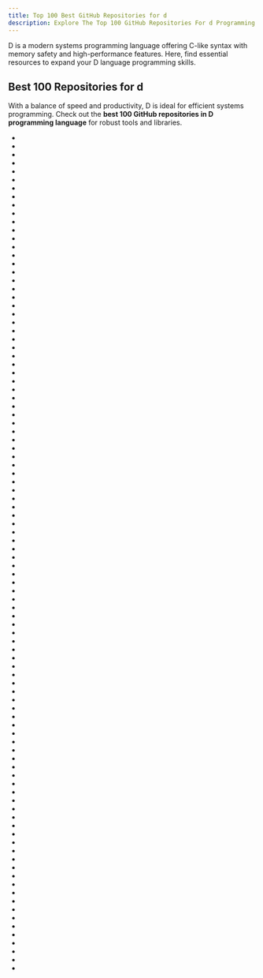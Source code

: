 ```yaml
---
title: Top 100 Best GitHub Repositories for d
description: Explore The Top 100 GitHub Repositories For d Programming Languages Listed Ranked By Most Stargazers And Forks By GitHub Community.
---
```


D is a modern systems programming language offering C-like syntax with memory safety and high-performance features. Here, find essential resources to expand your D language programming skills.

## Best 100 Repositories for d

With a balance of speed and productivity, D is ideal for efficient systems programming. Check out the **best 100 GitHub repositories in D programming language** for robust tools and libraries.

- <Badge owner="abraunegg" repoName="onedrive" stars="https://img.shields.io/github/stars/abraunegg/onedrive?style=flat&logoSize=auto" forks="https://img.shields.io/github/forks/abraunegg/onedrive?style=flat&logoSize=auto"/>
- <Badge owner="gnunn1" repoName="tilix" stars="https://img.shields.io/github/stars/gnunn1/tilix?style=flat&logoSize=auto" forks="https://img.shields.io/github/forks/gnunn1/tilix?style=flat&logoSize=auto"/>
- <Badge owner="skilion" repoName="onedrive" stars="https://img.shields.io/github/stars/skilion/onedrive?style=flat&logoSize=auto" forks="https://img.shields.io/github/forks/skilion/onedrive?style=flat&logoSize=auto"/>
- <Badge owner="dlang" repoName="dmd" stars="https://img.shields.io/github/stars/dlang/dmd?style=flat&logoSize=auto" forks="https://img.shields.io/github/forks/dlang/dmd?style=flat&logoSize=auto"/>
- <Badge owner="eBay" repoName="tsv-utils" stars="https://img.shields.io/github/stars/eBay/tsv-utils?style=flat&logoSize=auto" forks="https://img.shields.io/github/forks/eBay/tsv-utils?style=flat&logoSize=auto"/>
- <Badge owner="Inochi2D" repoName="inochi2d" stars="https://img.shields.io/github/stars/Inochi2D/inochi2d?style=flat&logoSize=auto" forks="https://img.shields.io/github/forks/Inochi2D/inochi2d?style=flat&logoSize=auto"/>
- <Badge owner="Netflix" repoName="vectorflow" stars="https://img.shields.io/github/stars/Netflix/vectorflow?style=flat&logoSize=auto" forks="https://img.shields.io/github/forks/Netflix/vectorflow?style=flat&logoSize=auto"/>
- <Badge owner="ldc-developers" repoName="ldc" stars="https://img.shields.io/github/stars/ldc-developers/ldc?style=flat&logoSize=auto" forks="https://img.shields.io/github/forks/ldc-developers/ldc?style=flat&logoSize=auto"/>
- <Badge owner="dlang" repoName="phobos" stars="https://img.shields.io/github/stars/dlang/phobos?style=flat&logoSize=auto" forks="https://img.shields.io/github/forks/dlang/phobos?style=flat&logoSize=auto"/>
- <Badge owner="vibe-d" repoName="vibe.d" stars="https://img.shields.io/github/stars/vibe-d/vibe.d?style=flat&logoSize=auto" forks="https://img.shields.io/github/forks/vibe-d/vibe.d?style=flat&logoSize=auto"/>
- <Badge owner="spikespaz" repoName="search-deflector" stars="https://img.shields.io/github/stars/spikespaz/search-deflector?style=flat&logoSize=auto" forks="https://img.shields.io/github/forks/spikespaz/search-deflector?style=flat&logoSize=auto"/>
- <Badge owner="Inochi2D" repoName="inochi-creator" stars="https://img.shields.io/github/stars/Inochi2D/inochi-creator?style=flat&logoSize=auto" forks="https://img.shields.io/github/forks/Inochi2D/inochi-creator?style=flat&logoSize=auto"/>
- <Badge owner="buggins" repoName="dlangui" stars="https://img.shields.io/github/stars/buggins/dlangui?style=flat&logoSize=auto" forks="https://img.shields.io/github/forks/buggins/dlangui?style=flat&logoSize=auto"/>
- <Badge owner="dlang" repoName="dub" stars="https://img.shields.io/github/stars/dlang/dub?style=flat&logoSize=auto" forks="https://img.shields.io/github/forks/dlang/dub?style=flat&logoSize=auto"/>
- <Badge owner="zyedidia" repoName="Literate" stars="https://img.shields.io/github/stars/zyedidia/Literate?style=flat&logoSize=auto" forks="https://img.shields.io/github/forks/zyedidia/Literate?style=flat&logoSize=auto"/>
- <Badge owner="dlang-community" repoName="awesome-d" stars="https://img.shields.io/github/stars/dlang-community/awesome-d?style=flat&logoSize=auto" forks="https://img.shields.io/github/forks/dlang-community/awesome-d?style=flat&logoSize=auto"/>
- <Badge owner="dlang" repoName="druntime" stars="https://img.shields.io/github/stars/dlang/druntime?style=flat&logoSize=auto" forks="https://img.shields.io/github/forks/dlang/druntime?style=flat&logoSize=auto"/>
- <Badge owner="facebookarchive" repoName="flint" stars="https://img.shields.io/github/stars/facebookarchive/flint?style=flat&logoSize=auto" forks="https://img.shields.io/github/forks/facebookarchive/flint?style=flat&logoSize=auto"/>
- <Badge owner="biod" repoName="sambamba" stars="https://img.shields.io/github/stars/biod/sambamba?style=flat&logoSize=auto" forks="https://img.shields.io/github/forks/biod/sambamba?style=flat&logoSize=auto"/>
- <Badge owner="dlang-community" repoName="Pegged" stars="https://img.shields.io/github/stars/dlang-community/Pegged?style=flat&logoSize=auto" forks="https://img.shields.io/github/forks/dlang-community/Pegged?style=flat&logoSize=auto"/>
- <Badge owner="adamdruppe" repoName="arsd" stars="https://img.shields.io/github/stars/adamdruppe/arsd?style=flat&logoSize=auto" forks="https://img.shields.io/github/forks/adamdruppe/arsd?style=flat&logoSize=auto"/>
- <Badge owner="facebookarchive" repoName="warp" stars="https://img.shields.io/github/stars/facebookarchive/warp?style=flat&logoSize=auto" forks="https://img.shields.io/github/forks/facebookarchive/warp?style=flat&logoSize=auto"/>
- <Badge owner="Dadoum" repoName="Provision" stars="https://img.shields.io/github/stars/Dadoum/Provision?style=flat&logoSize=auto" forks="https://img.shields.io/github/forks/Dadoum/Provision?style=flat&logoSize=auto"/>
- <Badge owner="PowerNex" repoName="PowerNex" stars="https://img.shields.io/github/stars/PowerNex/PowerNex?style=flat&logoSize=auto" forks="https://img.shields.io/github/forks/PowerNex/PowerNex?style=flat&logoSize=auto"/>
- <Badge owner="AuburnSounds" repoName="Dplug" stars="https://img.shields.io/github/stars/AuburnSounds/Dplug?style=flat&logoSize=auto" forks="https://img.shields.io/github/forks/AuburnSounds/Dplug?style=flat&logoSize=auto"/>
- <Badge owner="buggins" repoName="dlangide" stars="https://img.shields.io/github/stars/buggins/dlangide?style=flat&logoSize=auto" forks="https://img.shields.io/github/forks/buggins/dlangide?style=flat&logoSize=auto"/>
- <Badge owner="CyberShadow" repoName="btdu" stars="https://img.shields.io/github/stars/CyberShadow/btdu?style=flat&logoSize=auto" forks="https://img.shields.io/github/forks/CyberShadow/btdu?style=flat&logoSize=auto"/>
- <Badge owner="CyberShadow" repoName="RABCDAsm" stars="https://img.shields.io/github/stars/CyberShadow/RABCDAsm?style=flat&logoSize=auto" forks="https://img.shields.io/github/forks/CyberShadow/RABCDAsm?style=flat&logoSize=auto"/>
- <Badge owner="Circular-Studios" repoName="Dash" stars="https://img.shields.io/github/stars/Circular-Studios/Dash?style=flat&logoSize=auto" forks="https://img.shields.io/github/forks/Circular-Studios/Dash?style=flat&logoSize=auto"/>
- <Badge owner="CyberShadow" repoName="DFeed" stars="https://img.shields.io/github/stars/CyberShadow/DFeed?style=flat&logoSize=auto" forks="https://img.shields.io/github/forks/CyberShadow/DFeed?style=flat&logoSize=auto"/>
- <Badge owner="Dadoum" repoName="Sideloader" stars="https://img.shields.io/github/stars/Dadoum/Sideloader?style=flat&logoSize=auto" forks="https://img.shields.io/github/forks/Dadoum/Sideloader?style=flat&logoSize=auto"/>
- <Badge owner="CyberShadow" repoName="dhcptest" stars="https://img.shields.io/github/stars/CyberShadow/dhcptest?style=flat&logoSize=auto" forks="https://img.shields.io/github/forks/CyberShadow/dhcptest?style=flat&logoSize=auto"/>
- <Badge owner="D-Programming-GDC" repoName="gdc" stars="https://img.shields.io/github/stars/D-Programming-GDC/gdc?style=flat&logoSize=auto" forks="https://img.shields.io/github/forks/D-Programming-GDC/gdc?style=flat&logoSize=auto"/>
- <Badge owner="dlang-community" repoName="DCD" stars="https://img.shields.io/github/stars/dlang-community/DCD?style=flat&logoSize=auto" forks="https://img.shields.io/github/forks/dlang-community/DCD?style=flat&logoSize=auto"/>
- <Badge owner="dlang" repoName="dlang.org" stars="https://img.shields.io/github/stars/dlang/dlang.org?style=flat&logoSize=auto" forks="https://img.shields.io/github/forks/dlang/dlang.org?style=flat&logoSize=auto"/>
- <Badge owner="xomboverlord" repoName="xomb" stars="https://img.shields.io/github/stars/xomboverlord/xomb?style=flat&logoSize=auto" forks="https://img.shields.io/github/forks/xomboverlord/xomb?style=flat&logoSize=auto"/>
- <Badge owner="MrSmith33" repoName="vox" stars="https://img.shields.io/github/stars/MrSmith33/vox?style=flat&logoSize=auto" forks="https://img.shields.io/github/forks/MrSmith33/vox?style=flat&logoSize=auto"/>
- <Badge owner="gecko0307" repoName="dagon" stars="https://img.shields.io/github/stars/gecko0307/dagon?style=flat&logoSize=auto" forks="https://img.shields.io/github/forks/gecko0307/dagon?style=flat&logoSize=auto"/>
- <Badge owner="intellij-dlanguage" repoName="intellij-dlanguage" stars="https://img.shields.io/github/stars/intellij-dlanguage/intellij-dlanguage?style=flat&logoSize=auto" forks="https://img.shields.io/github/forks/intellij-dlanguage/intellij-dlanguage?style=flat&logoSize=auto"/>
- <Badge owner="gtkd-developers" repoName="GtkD" stars="https://img.shields.io/github/stars/gtkd-developers/GtkD?style=flat&logoSize=auto" forks="https://img.shields.io/github/forks/gtkd-developers/GtkD?style=flat&logoSize=auto"/>
- <Badge owner="DigitalMars" repoName="Compiler" stars="https://img.shields.io/github/stars/DigitalMars/Compiler?style=flat&logoSize=auto" forks="https://img.shields.io/github/forks/DigitalMars/Compiler?style=flat&logoSize=auto"/>
- <Badge owner="huntlabs" repoName="hunt-framework" stars="https://img.shields.io/github/stars/huntlabs/hunt-framework?style=flat&logoSize=auto" forks="https://img.shields.io/github/forks/huntlabs/hunt-framework?style=flat&logoSize=auto"/>
- <Badge owner="Inochi2D" repoName="inochi-session" stars="https://img.shields.io/github/stars/Inochi2D/inochi-session?style=flat&logoSize=auto" forks="https://img.shields.io/github/forks/Inochi2D/inochi-session?style=flat&logoSize=auto"/>
- <Badge owner="vk-cli" repoName="vk" stars="https://img.shields.io/github/stars/vk-cli/vk?style=flat&logoSize=auto" forks="https://img.shields.io/github/forks/vk-cli/vk?style=flat&logoSize=auto"/>
- <Badge owner="dlang" repoName="visuald" stars="https://img.shields.io/github/stars/dlang/visuald?style=flat&logoSize=auto" forks="https://img.shields.io/github/forks/dlang/visuald?style=flat&logoSize=auto"/>
- <Badge owner="CyberShadow" repoName="trimcheck" stars="https://img.shields.io/github/stars/CyberShadow/trimcheck?style=flat&logoSize=auto" forks="https://img.shields.io/github/forks/CyberShadow/trimcheck?style=flat&logoSize=auto"/>
- <Badge owner="snazzy-d" repoName="sdc" stars="https://img.shields.io/github/stars/snazzy-d/sdc?style=flat&logoSize=auto" forks="https://img.shields.io/github/forks/snazzy-d/sdc?style=flat&logoSize=auto"/>
- <Badge owner="dlang-community" repoName="D-Scanner" stars="https://img.shields.io/github/stars/dlang-community/D-Scanner?style=flat&logoSize=auto" forks="https://img.shields.io/github/forks/dlang-community/D-Scanner?style=flat&logoSize=auto"/>
- <Badge owner="atilaneves" repoName="dpp" stars="https://img.shields.io/github/stars/atilaneves/dpp?style=flat&logoSize=auto" forks="https://img.shields.io/github/forks/atilaneves/dpp?style=flat&logoSize=auto"/>
- <Badge owner="skoppe" repoName="spasm" stars="https://img.shields.io/github/stars/skoppe/spasm?style=flat&logoSize=auto" forks="https://img.shields.io/github/forks/skoppe/spasm?style=flat&logoSize=auto"/>
- <Badge owner="gecko0307" repoName="dlib" stars="https://img.shields.io/github/stars/gecko0307/dlib?style=flat&logoSize=auto" forks="https://img.shields.io/github/forks/gecko0307/dlib?style=flat&logoSize=auto"/>
- <Badge owner="libmir" repoName="mir" stars="https://img.shields.io/github/stars/libmir/mir?style=flat&logoSize=auto" forks="https://img.shields.io/github/forks/libmir/mir?style=flat&logoSize=auto"/>
- <Badge owner="Pure-D" repoName="serve-d" stars="https://img.shields.io/github/stars/Pure-D/serve-d?style=flat&logoSize=auto" forks="https://img.shields.io/github/forks/Pure-D/serve-d?style=flat&logoSize=auto"/>
- <Badge owner="godot-d" repoName="godot-d" stars="https://img.shields.io/github/stars/godot-d/godot-d?style=flat&logoSize=auto" forks="https://img.shields.io/github/forks/godot-d/godot-d?style=flat&logoSize=auto"/>
- <Badge owner="dlang-community" repoName="dfmt" stars="https://img.shields.io/github/stars/dlang-community/dfmt?style=flat&logoSize=auto" forks="https://img.shields.io/github/forks/dlang-community/dfmt?style=flat&logoSize=auto"/>
- <Badge owner="brendangregg" repoName="dtrace-cloud-tools" stars="https://img.shields.io/github/stars/brendangregg/dtrace-cloud-tools?style=flat&logoSize=auto" forks="https://img.shields.io/github/forks/brendangregg/dtrace-cloud-tools?style=flat&logoSize=auto"/>
- <Badge owner="dlang" repoName="tools" stars="https://img.shields.io/github/stars/dlang/tools?style=flat&logoSize=auto" forks="https://img.shields.io/github/forks/dlang/tools?style=flat&logoSize=auto"/>
- <Badge owner="nin-jin" repoName="tree.d" stars="https://img.shields.io/github/stars/nin-jin/tree.d?style=flat&logoSize=auto" forks="https://img.shields.io/github/forks/nin-jin/tree.d?style=flat&logoSize=auto"/>
- <Badge owner="MindMac" repoName="HideAndroidEmulator" stars="https://img.shields.io/github/stars/MindMac/HideAndroidEmulator?style=flat&logoSize=auto" forks="https://img.shields.io/github/forks/MindMac/HideAndroidEmulator?style=flat&logoSize=auto"/>
- <Badge owner="Dadoum" repoName="anisette-v3-server" stars="https://img.shields.io/github/stars/Dadoum/anisette-v3-server?style=flat&logoSize=auto" forks="https://img.shields.io/github/forks/Dadoum/anisette-v3-server?style=flat&logoSize=auto"/>
- <Badge owner="d-gamedev-team" repoName="gfm" stars="https://img.shields.io/github/stars/d-gamedev-team/gfm?style=flat&logoSize=auto" forks="https://img.shields.io/github/forks/d-gamedev-team/gfm?style=flat&logoSize=auto"/>
- <Badge owner="lesderid" repoName="keynavish" stars="https://img.shields.io/github/stars/lesderid/keynavish?style=flat&logoSize=auto" forks="https://img.shields.io/github/forks/lesderid/keynavish?style=flat&logoSize=auto"/>
- <Badge owner="atilaneves" repoName="reggae" stars="https://img.shields.io/github/stars/atilaneves/reggae?style=flat&logoSize=auto" forks="https://img.shields.io/github/forks/atilaneves/reggae?style=flat&logoSize=auto"/>
- <Badge owner="nijigenerate" repoName="nijigenerate" stars="https://img.shields.io/github/stars/nijigenerate/nijigenerate?style=flat&logoSize=auto" forks="https://img.shields.io/github/forks/nijigenerate/nijigenerate?style=flat&logoSize=auto"/>
- <Badge owner="faissaloo" repoName="SponSkrub" stars="https://img.shields.io/github/stars/faissaloo/SponSkrub?style=flat&logoSize=auto" forks="https://img.shields.io/github/forks/faissaloo/SponSkrub?style=flat&logoSize=auto"/>
- <Badge owner="JakobOvrum" repoName="LuaD" stars="https://img.shields.io/github/stars/JakobOvrum/LuaD?style=flat&logoSize=auto" forks="https://img.shields.io/github/forks/JakobOvrum/LuaD?style=flat&logoSize=auto"/>
- <Badge owner="DiamondMVC" repoName="Diamond" stars="https://img.shields.io/github/stars/DiamondMVC/Diamond?style=flat&logoSize=auto" forks="https://img.shields.io/github/forks/DiamondMVC/Diamond?style=flat&logoSize=auto"/>
- <Badge owner="libmir" repoName="mir-algorithm" stars="https://img.shields.io/github/stars/libmir/mir-algorithm?style=flat&logoSize=auto" forks="https://img.shields.io/github/forks/libmir/mir-algorithm?style=flat&logoSize=auto"/>
- <Badge owner="CyberShadow" repoName="ae" stars="https://img.shields.io/github/stars/CyberShadow/ae?style=flat&logoSize=auto" forks="https://img.shields.io/github/forks/CyberShadow/ae?style=flat&logoSize=auto"/>
- <Badge owner="mdparker" repoName="Derelict3" stars="https://img.shields.io/github/stars/mdparker/Derelict3?style=flat&logoSize=auto" forks="https://img.shields.io/github/forks/mdparker/Derelict3?style=flat&logoSize=auto"/>
- <Badge owner="ariovistus" repoName="pyd" stars="https://img.shields.io/github/stars/ariovistus/pyd?style=flat&logoSize=auto" forks="https://img.shields.io/github/forks/ariovistus/pyd?style=flat&logoSize=auto"/>
- <Badge owner="VoltLang" repoName="Volta" stars="https://img.shields.io/github/stars/VoltLang/Volta?style=flat&logoSize=auto" forks="https://img.shields.io/github/forks/VoltLang/Volta?style=flat&logoSize=auto"/>
- <Badge owner="dlang" repoName="DIPs" stars="https://img.shields.io/github/stars/dlang/DIPs?style=flat&logoSize=auto" forks="https://img.shields.io/github/forks/dlang/DIPs?style=flat&logoSize=auto"/>
- <Badge owner="ikod" repoName="dlang-requests" stars="https://img.shields.io/github/stars/ikod/dlang-requests?style=flat&logoSize=auto" forks="https://img.shields.io/github/forks/ikod/dlang-requests?style=flat&logoSize=auto"/>
- <Badge owner="etcimon" repoName="libasync" stars="https://img.shields.io/github/stars/etcimon/libasync?style=flat&logoSize=auto" forks="https://img.shields.io/github/forks/etcimon/libasync?style=flat&logoSize=auto"/>
- <Badge owner="lispysnake" repoName="serpent" stars="https://img.shields.io/github/stars/lispysnake/serpent?style=flat&logoSize=auto" forks="https://img.shields.io/github/forks/lispysnake/serpent?style=flat&logoSize=auto"/>
- <Badge owner="d-widget-toolkit" repoName="dwt" stars="https://img.shields.io/github/stars/d-widget-toolkit/dwt?style=flat&logoSize=auto" forks="https://img.shields.io/github/forks/d-widget-toolkit/dwt?style=flat&logoSize=auto"/>
- <Badge owner="libmir" repoName="dcompute" stars="https://img.shields.io/github/stars/libmir/dcompute?style=flat&logoSize=auto" forks="https://img.shields.io/github/forks/libmir/dcompute?style=flat&logoSize=auto"/>
- <Badge owner="SimonN" repoName="LixD" stars="https://img.shields.io/github/stars/SimonN/LixD?style=flat&logoSize=auto" forks="https://img.shields.io/github/forks/SimonN/LixD?style=flat&logoSize=auto"/>
- <Badge owner="trikko" repoName="tshare" stars="https://img.shields.io/github/stars/trikko/tshare?style=flat&logoSize=auto" forks="https://img.shields.io/github/forks/trikko/tshare?style=flat&logoSize=auto"/>
- <Badge owner="MrSmith33" repoName="voxelman" stars="https://img.shields.io/github/stars/MrSmith33/voxelman?style=flat&logoSize=auto" forks="https://img.shields.io/github/forks/MrSmith33/voxelman?style=flat&logoSize=auto"/>
- <Badge owner="rushsteve1" repoName="trash-d" stars="https://img.shields.io/github/stars/rushsteve1/trash-d?style=flat&logoSize=auto" forks="https://img.shields.io/github/forks/rushsteve1/trash-d?style=flat&logoSize=auto"/>
- <Badge owner="zyedidia" repoName="multiplix" stars="https://img.shields.io/github/stars/zyedidia/multiplix?style=flat&logoSize=auto" forks="https://img.shields.io/github/forks/zyedidia/multiplix?style=flat&logoSize=auto"/>
- <Badge owner="rampadc" repoName="arduino-thinkpadkb-usb" stars="https://img.shields.io/github/stars/rampadc/arduino-thinkpadkb-usb?style=flat&logoSize=auto" forks="https://img.shields.io/github/forks/rampadc/arduino-thinkpadkb-usb?style=flat&logoSize=auto"/>
- <Badge owner="atilaneves" repoName="unit-threaded" stars="https://img.shields.io/github/stars/atilaneves/unit-threaded?style=flat&logoSize=auto" forks="https://img.shields.io/github/forks/atilaneves/unit-threaded?style=flat&logoSize=auto"/>
- <Badge owner="CodeMyst" repoName="pastemyst" stars="https://img.shields.io/github/stars/CodeMyst/pastemyst?style=flat&logoSize=auto" forks="https://img.shields.io/github/forks/CodeMyst/pastemyst?style=flat&logoSize=auto"/>
- <Badge owner="dlang-community" repoName="SDLang-D" stars="https://img.shields.io/github/stars/dlang-community/SDLang-D?style=flat&logoSize=auto" forks="https://img.shields.io/github/forks/dlang-community/SDLang-D?style=flat&logoSize=auto"/>
- <Badge owner="dlang-tour" repoName="core" stars="https://img.shields.io/github/stars/dlang-tour/core?style=flat&logoSize=auto" forks="https://img.shields.io/github/forks/dlang-tour/core?style=flat&logoSize=auto"/>
- <Badge owner="dlang-community" repoName="D-YAML" stars="https://img.shields.io/github/stars/dlang-community/D-YAML?style=flat&logoSize=auto" forks="https://img.shields.io/github/forks/dlang-community/D-YAML?style=flat&logoSize=auto"/>
- <Badge owner="CyberShadow" repoName="DustMite" stars="https://img.shields.io/github/stars/CyberShadow/DustMite?style=flat&logoSize=auto" forks="https://img.shields.io/github/forks/CyberShadow/DustMite?style=flat&logoSize=auto"/>
- <Badge owner="msgpack" repoName="msgpack-d" stars="https://img.shields.io/github/stars/msgpack/msgpack-d?style=flat&logoSize=auto" forks="https://img.shields.io/github/forks/msgpack/msgpack-d?style=flat&logoSize=auto"/>
- <Badge owner="nomad-software" repoName="tkd" stars="https://img.shields.io/github/stars/nomad-software/tkd?style=flat&logoSize=auto" forks="https://img.shields.io/github/forks/nomad-software/tkd?style=flat&logoSize=auto"/>
- <Badge owner="DerelictOrg" repoName="DerelictSDL2" stars="https://img.shields.io/github/stars/DerelictOrg/DerelictSDL2?style=flat&logoSize=auto" forks="https://img.shields.io/github/forks/DerelictOrg/DerelictSDL2?style=flat&logoSize=auto"/>
- <Badge owner="dlang-community" repoName="libdparse" stars="https://img.shields.io/github/stars/dlang-community/libdparse?style=flat&logoSize=auto" forks="https://img.shields.io/github/forks/dlang-community/libdparse?style=flat&logoSize=auto"/>
- <Badge owner="etcimon" repoName="fast" stars="https://img.shields.io/github/stars/etcimon/fast?style=flat&logoSize=auto" forks="https://img.shields.io/github/forks/etcimon/fast?style=flat&logoSize=auto"/>
- <Badge owner="gecko0307" repoName="electronvolt" stars="https://img.shields.io/github/stars/gecko0307/electronvolt?style=flat&logoSize=auto" forks="https://img.shields.io/github/forks/gecko0307/electronvolt?style=flat&logoSize=auto"/>
- <Badge owner="theyamo" repoName="CheeseCutter" stars="https://img.shields.io/github/stars/theyamo/CheeseCutter?style=flat&logoSize=auto" forks="https://img.shields.io/github/forks/theyamo/CheeseCutter?style=flat&logoSize=auto"/>
- <Badge owner="dlang-community" repoName="containers" stars="https://img.shields.io/github/stars/dlang-community/containers?style=flat&logoSize=auto" forks="https://img.shields.io/github/forks/dlang-community/containers?style=flat&logoSize=auto"/>
- <Badge owner="Neat-Lang" repoName="neat" stars="https://img.shields.io/github/stars/Neat-Lang/neat?style=flat&logoSize=auto" forks="https://img.shields.io/github/forks/Neat-Lang/neat?style=flat&logoSize=auto"/>
- <Badge owner="Rikarin" repoName="Trinix" stars="https://img.shields.io/github/stars/Rikarin/Trinix?style=flat&logoSize=auto" forks="https://img.shields.io/github/forks/Rikarin/Trinix?style=flat&logoSize=auto"/>
